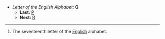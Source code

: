 *''Letter of the English Alphabet:'' '''Q'''
**'''Last:''' [[P]]
**'''Next:''' [[R]]
----

#The seventeenth letter of the [[English]] alphabet.